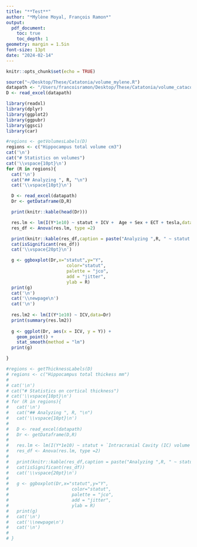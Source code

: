 ```yaml
---
title: "**Test**"
author: "*Mylène Moyal, François Ramon*"
output:
  pdf_document:
    toc: true
    toc_depth: 1
geometry: margin = 1.5in
font-size: 13pt
date: "2024-02-14"
---
```


```r
knitr::opts_chunk$set(echo = TRUE)
```

\newpage


```r
source("~/Desktop/These/Catatonia/volume_mylene.R")
datapath <- "/Users/francoisramon/Desktop/These/Catatonia/volume_catacof_maj.xlsx"
D <- read_excel(datapath)

library(readxl)
library(dplyr)
library(ggplot2)
library(ggpubr)
library(ggsci)
library(car)

```


```r
#regions <- getVolumesLabels(D)
regions <- c("Hippocampus total volume cm3")
cat('\n')
cat("# Statistics on volumes")
cat('\\vspace{10pt}\n')
for (R in regions){
  cat('\n')
  cat("## Analyzing ", R, "\n")
  cat('\\vspace{10pt}\n')

  D <- read_excel(datapath)
  Dr <- getDataframe(D,R)

  print(knitr::kable(head(Dr)))

  res.lm <- lm(I(Y*1e10) ~ statut + ICV +  Age + Sex + ECT + tesla,data = Dr)
  res_df <- Anova(res.lm, type =2)

  print(knitr::kable(res_df,caption = paste("Analyzing ",R, " ~ statut + ICV + age +sex + ECT + tesla")))
  cat(isSignificant(res_df))
  cat('\\vspace{20pt}\n')

  g <- ggboxplot(Dr,x="statut",y="Y",
                       color="statut",
                       palette = "jco",
                       add = "jitter",
                       ylab = R)
  print(g)
  cat('\n')
  cat('\\newpage\n')
  cat('\n')
  
  res.lm2 <- lm(I(Y*1e10) ~ ICV,data=Dr)
  print(summary(res.lm2))
  
  g <- ggplot(Dr, aes(x = ICV, y = Y)) + 
    geom_point() +
    stat_smooth(method = "lm")
  print(g)

}
```


```r
#regions <- getThicknessLabels(D)
# regions <- c("Hippocampus total thickess mm")
# 
# cat('\n')
# cat("# Statistics on cortical thickness")
# cat('\\vspace{10pt}\n')
# for (R in regions){
#   cat('\n')
#   cat("## Analyzing ", R, "\n")
#   cat('\\vspace{10pt}\n')
# 
#   D <- read_excel(datapath)
#   Dr <- getDataframe(D,R)
# 
#   res.lm <- lm(I(Y*1e10) ~ statut + `Intracranial Cavity (IC) volume cm3` +  Age + Sex + ECT + tesla,data = Dr)
#   res_df <- Anova(res.lm, type =2)
# 
#   print(knitr::kable(res_df,caption = paste("Analyzing ",R, " ~ statut + age +sex + ECT + tesla")))
#   cat(isSignificant(res_df))
#   cat('\\vspace{20pt}\n')
# 
#   g <- ggboxplot(Dr,x="statut",y="Y",
#                        color="statut",
#                        palette = "jco",
#                        add = "jitter",
#                        ylab = R)
#   print(g)
#   cat('\n')
#   cat('\\newpage\n')
#   cat('\n')
# 
# }
```
